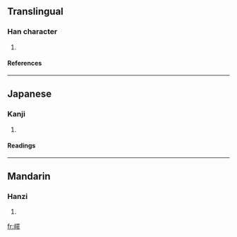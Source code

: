 ==Translingual==
===Han character===
{{Han char|rn=46|rad=山|as=13|sn=16|four=2671<sub>1</sub>|canj=山田中卜 (UWLY)}}
# {{defn|Han|sort=山13}}
====References====
{{Han ref|kx=0321.081|dkj=49057|hdz=10800.170|uh=5DB5|ud=23989|bh=E962|bd=59746}}
----
==Japanese==
===Kanji===
{{ja-kanji|grade=|rs=山13}}
# {{defn|Japanese}} 
====Readings====
{{ja-readings|on=[[さい]] (sai)|kun=}}
----
==Mandarin==
===Hanzi===
{{cmn-hanzi|pin=[[zǔi]] (zui3)|wg=tsui<sup>3</sup>}}
# {{defn|Mandarin}}

[[fr:嶵]]